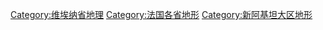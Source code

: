 [[Category:维埃纳省地理|Category:维埃纳省地理]]
[[Category:法国各省地形|Category:法国各省地形]]
[[Category:新阿基坦大区地形|Category:新阿基坦大区地形]]
